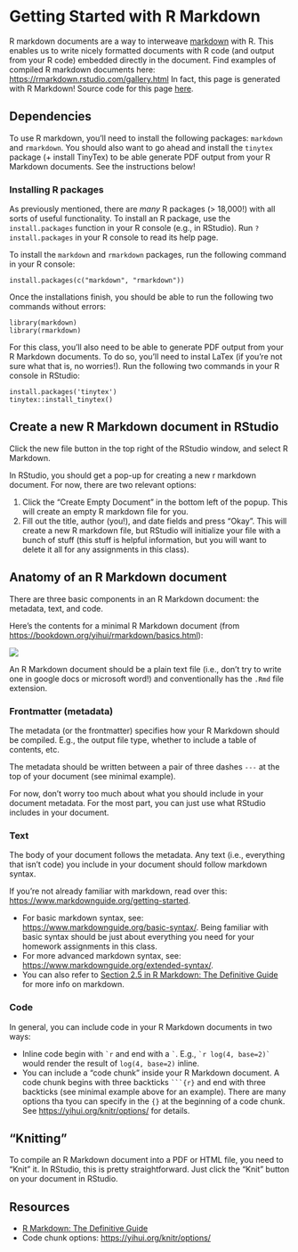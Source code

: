 # Getting Started with R Markdown

R markdown documents are a way to interweave [markdown](https://www.markdownguide.org/) with R. This enables us to write nicely formatted documents with R code (and output from your R code) embedded directly in the document.
Find examples of compiled R markdown documents here: <https://rmarkdown.rstudio.com/gallery.html>
In fact, this page is generated with R Markdown! Source code for this page [here](https://github.com/amlalejini/gvsu-cis635-2023w/tree/main/lecture-material/rmd-getting-started).

## Dependencies

To use R markdown, you'll need to install the following packages: `markdown` and `rmarkdown`. You should also want to go ahead and install the `tinytex` package (+ install TinyTex) to be able generate PDF output from your R Markdown documents. See the instructions below!

### Installing R packages

As previously mentioned, there are _many_ R packages (> 18,000!) with all sorts of useful functionality.
To install an R package, use the `install.packages` function in your R console (e.g., in RStudio).
Run `?install.packages` in your R console to read its help page.

To install the `markdown` and `rmarkdown` packages, run the following command in your R console:

```
install.packages(c("markdown", "rmarkdown"))
```

Once the installations finish, you should be able to run the following two commands without errors:

```
library(markdown)
library(rmarkdown)
```

For this class, you'll also need to be able to generate PDF output from your R Markdown documents. To do so, you'll need to instal LaTex (if you're not sure what that is, no worries!). Run the following two commands in your R console in RStudio:

```
install.packages('tinytex')
tinytex::install_tinytex()
```

## Create a new R Markdown document in RStudio

Click the new file button in the top right of the RStudio window, and select R Markdown.

In RStudio, you should get a pop-up for creating a new r markdown document. For now, there are two relevant options:

1. Click the "Create Empty Document" in the bottom left of the popup. This will create an empty R markdown file for you.
2. Fill out the title, author (you!), and date fields and press "Okay". This will create a new R markdown file, but RStudio will initialize your file with a bunch of stuff (this stuff is helpful information, but you will want to delete it all for any assignments in this class).

## Anatomy of an R Markdown document

There are three basic components in an R Markdown document: the metadata, text, and code.

Here's the contents for a minimal R Markdown document (from <https://bookdown.org/yihui/rmarkdown/basics.html>):

![](https://raw.githubusercontent.com/amlalejini/gvsu-cis635-2023w/main/lecture-material/rmd-getting-started/media/minimal-rmd-example.png)

An R Markdown document should be a plain text file (i.e., don't try to write one in google docs or microsoft word!) and conventionally has the `.Rmd` file extension.


### Frontmatter (metadata)

The metadata (or the frontmatter) specifies how your R Markdown should be compiled. E.g., the output file type, whether to include a table of contents, etc.

The metadata should be written between a pair of three dashes `---` at the top of your document (see minimal example).

For now, don't worry too much about what you should include in your document metadata. For the most part, you can just use what RStudio includes in your document.

### Text

The body of your document follows the metadata. Any text (i.e., everything that isn't code) you include in your document should follow markdown syntax.

If you're not already familiar with markdown, read over this: <https://www.markdownguide.org/getting-started>.

- For basic markdown syntax, see: <https://www.markdownguide.org/basic-syntax/>. Being familiar with basic syntax should be just about everything you need for your homework assignments in this class.
- For more advanced markdown syntax, see: <https://www.markdownguide.org/extended-syntax/>.
- You can also refer to [Section 2.5 in R Markdown: The Definitive Guide](https://bookdown.org/yihui/rmarkdown/markdown-syntax.html#markdown-syntax) for more info on markdown.

### Code

In general, you can include code in your R Markdown documents in two ways:

- Inline code begin with `` `r `` and end with a `` ` ``. E.g., `` `r log(4, base=2)` `` would render the result of `log(4, base=2)` inline.
- You can include a "code chunk" inside your R Markdown document. A code chunk begins with three backticks `` ```{r} `` and end with three backticks (see minimal example above for an example). There are many options tha tyou can specify in the `{}` at the beginning of a code chunk. See <https://yihui.org/knitr/options/> for details.

## "Knitting"

To compile an R Markdown document into a PDF or HTML file, you need to "Knit" it. In RStudio, this is pretty straightforward. Just click the "Knit" button on your document in RStudio.

## Resources

- [R Markdown: The Definitive Guide](https://bookdown.org/yihui/rmarkdown/)
- Code chunk options: <https://yihui.org/knitr/options/>